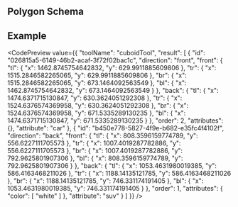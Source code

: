 
## Polygon Schema

<JsonSchemaTable schema={jsonschema} />

## Example

<CodePreview value={{
    "toolName": "cuboidTool",
    "result": [
        {
            "id": "026815a5-6149-46b2-acaf-3f72f02bac1c",
            "direction": "front",
            "front": {
                "tl": {
                    "x": 1462.8745754642832,
                    "y": 629.9911885609806
                },
                "tr": {
                    "x": 1515.2846582265065,
                    "y": 629.9911885609806
                },
                "br": {
                    "x": 1515.2846582265065,
                    "y": 673.1464092563549
                },
                "bl": {
                    "x": 1462.8745754642832,
                    "y": 673.1464092563549
                }
            },
            "back": {
                "tl": {
                    "x": 1474.6371715130847,
                    "y": 630.3624051292308
                },
                "tr": {
                    "x": 1524.6376574369958,
                    "y": 630.3624051292308
                },
                "br": {
                    "x": 1524.6376574369958,
                    "y": 671.5335289130235
                },
                "bl": {
                    "x": 1474.6371715130847,
                    "y": 671.5335289130235
                }
            },
            "order": 2,
            "attributes": {},
            "attribute": "car"
        },
        {
            "id": "b450e778-5827-4f9e-b682-e35fc4f4102f",
            "direction": "back",
            "front": {
                "tl": {
                    "x": 808.3596159774789,
                    "y": 556.6227111705573
                },
                "tr": {
                    "x": 1007.4019287782886,
                    "y": 556.6227111705573
                },
                "br": {
                    "x": 1007.4019287782886,
                    "y": 792.9625801907306
                },
                "bl": {
                    "x": 808.3596159774789,
                    "y": 792.9625801907306
                }
            },
            "back": {
                "tl": {
                    "x": 1053.4631980019385,
                    "y": 586.4163468211026
                },
                "tr": {
                    "x": 1188.14135121785,
                    "y": 586.4163468211026
                },
                "br": {
                    "x": 1188.14135121785,
                    "y": 746.331174191405
                },
                "bl": {
                    "x": 1053.4631980019385,
                    "y": 746.331174191405
                }
            },
            "order": 1,
            "attributes": {
                "color": [
                    "white"
                ]
            },
            "attribute": "suv"
        }
    ]
}} />
